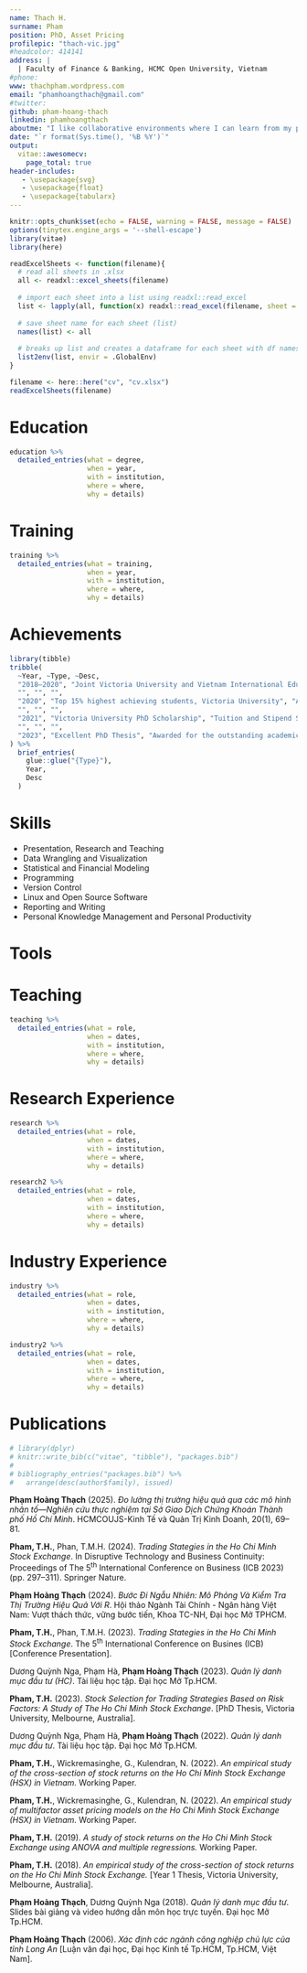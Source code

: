 ```yaml
---
name: Thach H.
surname: Pham
position: PhD, Asset Pricing
profilepic: "thach-vic.jpg"
#headcolor: 414141
address: |
  | Faculty of Finance & Banking, HCMC Open University, Vietnam
#phone: 
www: thachpham.wordpress.com
email: "phamhoangthach@gmail.com"
#twitter: 
github: pham-hoang-thach
linkedin: phamhoangthach
aboutme: "I like collaborative environments where I can learn from my peers. I have worked in a variety of roles ranging from financial  and data analyst to investment officer to researcher and lecturer. I am passionate about education and I believe that none of subject is too complex if the teacher is empathetic and willing to think of new approaches. In my PhD thesis, I have developed a framework for stock selection strategies based on mispricing and smart betas. This framework not only helps in explaining stock returns but also in evaluating the efficiency of stock markets and the performance of trading strategies. I am using Linux and free and open-source softwares. I prefer literate programming, reproducible research, and plain text."
date: "`r format(Sys.time(), '%B %Y')`"
output: 
  vitae::awesomecv:
    page_total: true
header-includes:
   - \usepackage{svg}
   - \usepackage{float}
   - \usepackage{tabularx}
---
```


```r
knitr::opts_chunk$set(echo = FALSE, warning = FALSE, message = FALSE)
options(tinytex.engine_args = '--shell-escape')
library(vitae)
library(here)
```

```r
readExcelSheets <- function(filename){
  # read all sheets in .xlsx 
  all <- readxl::excel_sheets(filename)
  
  # import each sheet into a list using readxl::read_excel
  list <- lapply(all, function(x) readxl::read_excel(filename, sheet = x))
  
  # save sheet name for each sheet (list)
  names(list) <- all
  
  # breaks up list and creates a dataframe for each sheet with df names matching sheet names
  list2env(list, envir = .GlobalEnv)
}
```

```r
filename <- here::here("cv", "cv.xlsx")
readExcelSheets(filename)
```

<!--
# About me

  * I have worked in a variety of roles ranging from financial analyst to investment officer to researcher. I like collaborative environments where I can learn from my peers. 
  * I have a strong background in the finance literature and working knowledge of stock markets.
  * My research interests include asset pricing, portfolio optimisation, market efficiency, and trading strategies. 
 * I am passionate about literate programming and reproducible research. 
 * I prefer $\href{https://plain-text.co/}{\text{plain text}}$ & $\href{https://en.wikipedia.org/wiki/Free_and_open-source_software}{\text{FOSS (Free and open-source software)}}$. 
 -->
 
# Education

```r
education %>% 
  detailed_entries(what = degree,
                   when = year,
                   with = institution,
                   where = where,
                   why = details)
```

# Training

```r
training %>% 
  detailed_entries(what = training,
                   when = year,
                   with = institution,
                   where = where,
                   why = details)
```

# Achievements

```r
library(tibble)
tribble(
  ~Year, ~Type, ~Desc,
  "2018–2020", "Joint Victoria University and Vietnam International Education Development PhD Scholarship (VIED, 911)", "Tuition and Stipend Sponsorship",
  "", "", "",
  "2020", "Top 15% highest achieving students, Victoria University", "Awarded for the outstanding academic achievements",
  "", "", "",
  "2021", "Victoria University PhD Scholarship", "Tuition and Stipend Sponsorship",
  "", "", "",
  "2023", "Excellent PhD Thesis", "Awarded for the outstanding academic achievements",
) %>% 
  brief_entries(
    glue::glue("{Type}"),
    Year, 
    Desc
  )
```

# Skills

  * Presentation, Research and Teaching
  * Data Wrangling and Visualization
  * Statistical and Financial Modeling
  * Programming
  * Version Control
  * Linux and Open Source Software
  * Reporting and Writing
  * Personal Knowledge Management and Personal Productivity

# Tools

\begin{table}[H]
\begin{tabularx}{1\linewidth}{X X X}
\includesvg[width=30pt]{img/R} \href{https://cran.r-project.org/}{R} & \includesvg[width=30pt]{img/debian} \href{https://www.debian.org/}{Debian} & \includesvg[width=30pt]{img/python} \href{https://www.python.org/}{Python} \\
\includesvg[width=30pt]{img/markdown} \href{https://www.markdownguide.org/}{Markdown} & \includesvg[width=30pt]{img/emacs} \href{https://www.gnu.org/software/emacs/}{Emacs} & \includesvg[width=30pt]{img/unicorn} \href{https://orgmode.org/}{Org Mode} \\
\includesvg[width=30pt]{img/latex} \href{https://www.latex-project.org/}{LaTeX}& \includesvg[width=30pt]{img/zotero} \href{https://www.zotero.org/}{Zotero} & \includesvg[width=30pt]{img/git} \href{https://git-scm.com/}{Git}
\end{tabularx}
\end{table}

# Teaching

```r
teaching %>% 
  detailed_entries(what = role,
                   when = dates,
                   with = institution,
                   where = where,
                   why = details)
```

# Research Experience

```r
research %>% 
  detailed_entries(what = role,
                   when = dates,
                   with = institution,
                   where = where,
                   why = details)

research2 %>% 
  detailed_entries(what = role,
                   when = dates,
                   with = institution,
                   where = where,
                   why = details)
```


# Industry Experience

```r
industry %>% 
  detailed_entries(what = role,
                   when = dates,
                   with = institution,
                   where = where,
                   why = details)

industry2 %>% 
  detailed_entries(what = role,
                   when = dates,
                   with = institution,
                   where = where,
                   why = details)
```


# Publications

```r
# library(dplyr)
# knitr::write_bib(c("vitae", "tibble"), "packages.bib")
# 
# bibliography_entries("packages.bib") %>%
#   arrange(desc(author$family), issued)
```

<!-- \setlength{\leftskip}{0cm} -->
<!-- **2023** -->

<!--\setlength{\leftskip}{1cm}-->
**Phạm Hoàng Thạch** (2025). *Đo lường thị trường hiệu quả qua các mô hình nhân tố—Nghiên cứu thực nghiệm tại Sở Giao Dịch Chứng Khoán Thành phố Hồ Chí Minh*. HCMCOUJS-Kinh Tế và Quản Trị Kinh Doanh, 20(1), 69–81.

<!--\setlength{\leftskip}{1cm}-->
**Pham, T.H.**, Phan, T.M.H. (2024). *Trading Stategies in the Ho Chi Minh Stock Exchange*. In Disruptive Technology and Business Continuity: Proceedings of The 5^th^ International Conference on Business (ICB 2023) (pp. 297–311). Springer Nature. 

<!--\setlength{\leftskip}{1cm}-->
**Phạm Hoàng Thạch** (2024). *Bước Đi Ngẫu Nhiên: Mô Phỏng Và Kiểm Tra Thị Trường Hiệu Quả Với R*. Hội thảo Ngành Tài Chính - Ngân hàng Việt Nam: Vượt thách thức, vững bước tiến, Khoa TC-NH, Đại học Mở TPHCM.

<!--\setlength{\leftskip}{1cm}-->
**Pham, T.H.**, Phan, T.M.H. (2023). *Trading Stategies in the Ho Chi Minh Stock Exchange*. The 5^th^ International Conference on Busines (ICB) [Conference Presentation].

<!--\setlength{\leftskip}{1cm}-->
Dương Quỳnh Nga, Phạm Hà, **Phạm Hoàng Thạch** (2023). *Quản lý danh mục đầu tư (HC)*. Tài liệu học tập. Đại học Mở Tp.HCM.

<!--\setlength{\leftskip}{1cm}-->
**Pham, T.H.** (2023). *Stock Selection for Trading Strategies Based on Risk Factors: A Study of The Ho Chi Minh Stock Exchange*. [PhD Thesis, Victoria University, Melbourne, Australia].

<!--\setlength{\leftskip}{1cm}-->
Dương Quỳnh Nga, Phạm Hà, **Phạm Hoàng Thạch** (2022). *Quản lý danh mục đầu tư*. Tài liệu học tập. Đại học Mở Tp.HCM. 

<!--\setlength{\leftskip}{1cm}-->
**Pham, T.H.**, Wickremasinghe, G., Kulendran, N. (2022). *An empirical study of the cross-section of stock returns on the Ho Chi Minh Stock Exchange (HSX) in Vietnam.* Working Paper.

<!--\setlength{\leftskip}{1cm}-->
**Pham, T.H.**, Wickremasinghe, G., Kulendran, N. (2022). *An empirical study of multifactor asset pricing models on the Ho Chi Minh Stock Exchange (HSX) in Vietnam.* Working Paper.

<!--\setlength{\leftskip}{1cm}-->
**Pham, T.H.** (2019). *A study of stock returns on the Ho Chi Minh Stock Exchange using ANOVA and multiple regressions.* Working Paper.

<!--\setlength{\leftskip}{1cm}-->
**Pham, T.H.** (2018). *An empirical study of the cross-section of stock returns on the Ho Chi Minh Stock Exchange.* [Year 1 Thesis, Victoria University, Melbourne, Australia]. 

<!--\setlength{\leftskip}{1cm}-->
**Phạm Hoàng Thạch**, Dương Quỳnh Nga (2018). *Quản lý danh mục đầu tư*. Slides bài giảng và video hướng dẫn môn học trực tuyến. Đại học Mở Tp.HCM. 

<!--\setlength{\leftskip}{1cm}-->
**Phạm Hoàng Thạch** (2006). *Xác định các ngành công nghiệp chủ lực của tỉnh Long An* [Luận văn đại học, Đại học Kinh tế Tp.HCM, Tp.HCM, Việt Nam]. 
